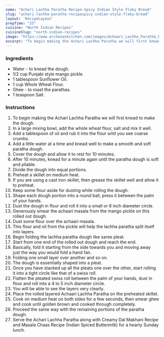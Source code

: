 ---
name: "Achari Lachha Paratha Recipe-Spicy Indian Style Flaky Bread"
slug: "achari-lachha-paratha-recipespicy-indian-style-flaky-bread"
layout: 'RecipeLayout'
prepTime: "25"
cuisine: "North Indian Recipes"
cuisineSlug: "north-indian-recipes"
image: "https://www.archanaskitchen.com/images/Achaari_Lachha_Paratha_Recipe-4_400.jpg"
excerpt: "To begin making the Achari Lachha Paratha we will first knead to make the dough"
---

### Ingredients

- Water - to knead the dough.
- 1/2 cup Punjabi style mango pickle.
- 1 tablespoon Sunflower Oil.
- 1 cup Whole Wheat Flour.
- Ghee - to roast the parathas.
- 1 teaspoon Salt.

### Instructions

1. To begin making the Achari Lachha Paratha we will first knead to make the dough.
1. In a large mixing bowl, add the whole wheat flour, salt and mix it well.
1. Add a tablespoon of oil and rub it into the flour until you see coarse crumbs.
1. Add a little water at a time and knead well to make a smooth and soft paratha dough.
1. Cover the dough and allow it to rest for 10 minutes.
1. After 10 minutes, knead for a minute again until the paratha dough is soft and pliable.
1. Divide the dough into equal portions.
1.  Preheat a skillet on medium heat.
1. If you are using a cast iron skillet, then grease the skillet well and allow it to preheat.
1. Keep some flour aside for dusting while rolling the dough.
1. Shape each dough portion into a round ball, press it between the palm of your hands.
1. Dust the dough in flour and roll it into a small or 6 inch diameter circle.
1. Generously smear the achaari masala from the mango pickle on this rolled out dough.
1. Dust some flour over the achaari masala.
1. This flour and oil from the pickle will help the lachha paratha split itself into layers.
1. Begin folding the lachha paratha dough like saree pleat.
1. Start from one end of the rolled out dough and reach the end.
1. Basically, fold it starting from the side towards you and moving away just the way you would fold a hand fan.
1. Folding one small layer over another and so on.
1. The dough is essentially shaped into a pleat.
1. Once you have stacked up all the pleats one over the other, start rolling it into a tight circle like that of a swiss roll.
1. Flatten the pleated swiss roll between the palm of your hands, dust in flour and roll into a 4 to 5 inch diameter circle.
1. You will be able to see the layers very clearly.
1. Place the rolled layered Achaari Lachha Paratha on the preheated skillet.
1. Cook on medium heat on both sides for a few seconds, then smear ghee and cook until golden brown and cooked through completely.
1. Proceed the same way with the remaining portions of the paratha dough.
1. Serve the Achari Lachha Paratha along with Creamy Dal Makhani Recipe and Masala Chaas Recipe (Indian Spiced Buttermilk) for a hearty Sunday lunch.
